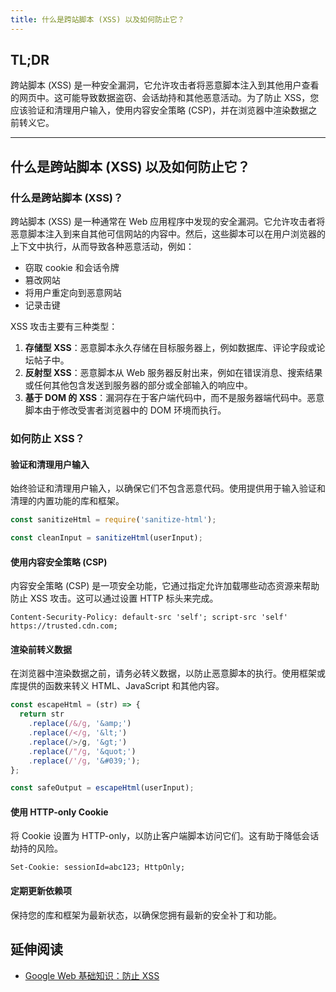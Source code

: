 ```yaml
---
title: 什么是跨站脚本 (XSS) 以及如何防止它？
---
```


## TL;DR

跨站脚本 (XSS) 是一种安全漏洞，它允许攻击者将恶意脚本注入到其他用户查看的网页中。这可能导致数据盗窃、会话劫持和其他恶意活动。为了防止 XSS，您应该验证和清理用户输入，使用内容安全策略 (CSP)，并在浏览器中渲染数据之前转义它。

***

## 什么是跨站脚本 (XSS) 以及如何防止它？

### 什么是跨站脚本 (XSS)？

跨站脚本 (XSS) 是一种通常在 Web 应用程序中发现的安全漏洞。它允许攻击者将恶意脚本注入到来自其他可信网站的内容中。然后，这些脚本可以在用户浏览器的上下文中执行，从而导致各种恶意活动，例如：

* 窃取 cookie 和会话令牌
* 篡改网站
* 将用户重定向到恶意网站
* 记录击键

XSS 攻击主要有三种类型：

1. **存储型 XSS**：恶意脚本永久存储在目标服务器上，例如数据库、评论字段或论坛帖子中。
2. **反射型 XSS**：恶意脚本从 Web 服务器反射出来，例如在错误消息、搜索结果或任何其他包含发送到服务器的部分或全部输入的响应中。
3. **基于 DOM 的 XSS**：漏洞存在于客户端代码中，而不是服务器端代码中。恶意脚本由于修改受害者浏览器中的 DOM 环境而执行。

### 如何防止 XSS？

#### 验证和清理用户输入

始终验证和清理用户输入，以确保它们不包含恶意代码。使用提供用于输入验证和清理的内置功能的库和框架。

```js
const sanitizeHtml = require('sanitize-html');

const cleanInput = sanitizeHtml(userInput);
```

#### 使用内容安全策略 (CSP)

内容安全策略 (CSP) 是一项安全功能，它通过指定允许加载哪些动态资源来帮助防止 XSS 攻击。这可以通过设置 HTTP 标头来完成。

```http
Content-Security-Policy: default-src 'self'; script-src 'self' https://trusted.cdn.com;
```

#### 渲染前转义数据

在浏览器中渲染数据之前，请务必转义数据，以防止恶意脚本的执行。使用框架或库提供的函数来转义 HTML、JavaScript 和其他内容。

```js
const escapeHtml = (str) => {
  return str
    .replace(/&/g, '&amp;')
    .replace(/</g, '&lt;')
    .replace(/>/g, '&gt;')
    .replace(/"/g, '&quot;')
    .replace(/'/g, '&#039;');
};

const safeOutput = escapeHtml(userInput);
```

#### 使用 HTTP-only Cookie

将 Cookie 设置为 HTTP-only，以防止客户端脚本访问它们。这有助于降低会话劫持的风险。

```http
Set-Cookie: sessionId=abc123; HttpOnly;
```

#### 定期更新依赖项

保持您的库和框架为最新状态，以确保您拥有最新的安全补丁和功能。

## 延伸阅读

* [Google Web 基础知识：防止 XSS](https://developers.google.com/web/fundamentals/security/csp)
